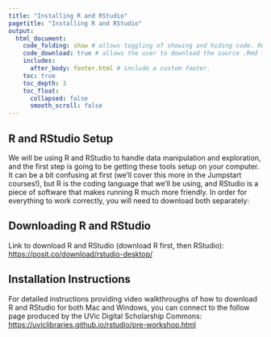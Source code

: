 ```yaml
---
title: "Installing R and RStudio"
pagetitle: "Installing R and RStudio"
output:
  html_document:
    code_folding: show # allows toggling of showing and hiding code. Remove if not using code.
    code_download: true # allows the user to download the source .Rmd file. Remove if not using code.
    includes:
      after_body: footer.html # include a custom footer.
    toc: true
    toc_depth: 3
    toc_float:
      collapsed: false
      smooth_scroll: false
---
```


## R and RStudio Setup

We will be using R and RStudio to handle data manipulation and exploration, and the first step is going to be getting these tools setup on your computer. It can be a bit confusing at first (we’ll cover this more in the Jumpstart courses!), but R is the coding language that we’ll be using, and RStudio is a piece of software that makes running R much more friendly. In order for everything to work correctly, you will need to download both separately:

## Downloading R and RStudio

Link to download R and RStudio (download R first, then RStudio): [https://posit.co/download/rstudio-desktop/](https://posit.co/download/rstudio-desktop/)

## Installation Instructions

For detailed instructions providing video walkthroughs of how to download R and RStudio for both Mac and Windows, you can connect to the follow page produced by the UVic Digital Scholarship Commons: [https://uviclibraries.github.io/rstudio/pre-workshop.html](https://uviclibraries.github.io/rstudio/pre-workshop.html)
